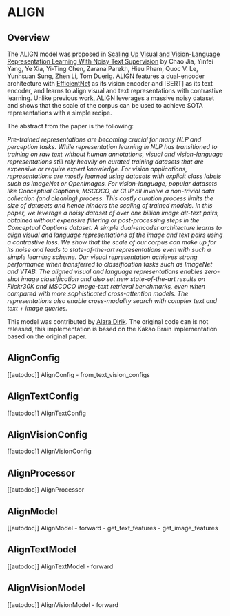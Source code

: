<!--Copyright 2023 The HuggingFace Team. All rights reserved.

Licensed under the Apache License, Version 2.0 (the "License"); you may not use this file except in compliance with
the License. You may obtain a copy of the License at

http://www.apache.org/licenses/LICENSE-2.0

Unless required by applicable law or agreed to in writing, software distributed under the License is distributed on
an "AS IS" BASIS, WITHOUT WARRANTIES OR CONDITIONS OF ANY KIND, either express or implied. See the License for the
specific language governing permissions and limitations under the License.
-->

# ALIGN

## Overview

The ALIGN model was proposed in [Scaling Up Visual and Vision-Language Representation Learning With Noisy Text Supervision](https://arxiv.org/abs/2102.05918) by Chao Jia, Yinfei Yang, Ye Xia, Yi-Ting Chen, Zarana Parekh, Hieu Pham, Quoc V. Le, Yunhsuan Sung, Zhen Li, Tom Duerig. ALIGN features a dual-encoder architecture with [EfficientNet](efficientnet) as its vision encoder and [BERT] as its text encoder, and learns to align visual and text representations with contrastive learning. Unlike previous work, ALIGN leverages a massive noisy dataset and shows that  the scale of the corpus can be used to achieve SOTA representations with a simple recipe.

The abstract from the paper is the following:

*Pre-trained representations are becoming crucial for many NLP and perception tasks. While representation learning in NLP has transitioned to training on raw text without human annotations, visual and vision-language representations still rely heavily on curated training datasets that are expensive or require expert knowledge. For vision applications, representations are mostly learned using datasets with explicit class labels such as ImageNet or OpenImages. For vision-language, popular datasets like Conceptual Captions, MSCOCO, or CLIP all involve a non-trivial data collection (and cleaning) process. This costly curation process limits the size of datasets and hence hinders the scaling of trained models. In this paper, we leverage a noisy dataset of over one billion image alt-text pairs, obtained without expensive filtering or post-processing steps in the Conceptual Captions dataset. A simple dual-encoder architecture learns to align visual and language representations of the image and text pairs using a contrastive loss. We show that the scale of our corpus can make up for its noise and leads to state-of-the-art representations even with such a simple learning scheme. Our visual representation achieves strong performance when transferred to classification tasks such as ImageNet and VTAB. The aligned visual and language representations enables zero-shot image classification and also set new state-of-the-art results on Flickr30K and MSCOCO image-text retrieval benchmarks, even when compared with more sophisticated cross-attention models. The representations also enable cross-modality search with complex text and text + image queries.*

This model was contributed by [Alara Dirik](https://huggingface.co/adirik).
The original code can is not released, this implementation is based on the Kakao Brain implementation based on the original paper.


## AlignConfig

[[autodoc]] AlignConfig
    - from_text_vision_configs

## AlignTextConfig

[[autodoc]] AlignTextConfig

## AlignVisionConfig

[[autodoc]] AlignVisionConfig

## AlignProcessor

[[autodoc]] AlignProcessor

## AlignModel

[[autodoc]] AlignModel
    - forward
    - get_text_features
    - get_image_features

## AlignTextModel

[[autodoc]] AlignTextModel
    - forward

## AlignVisionModel

[[autodoc]] AlignVisionModel
    - forward
